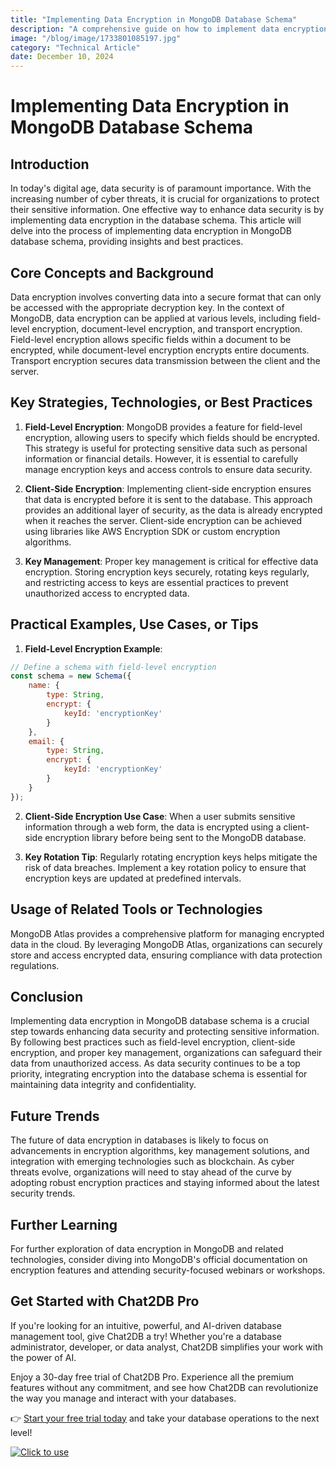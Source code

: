 ```yaml
---
title: "Implementing Data Encryption in MongoDB Database Schema"
description: "A comprehensive guide on how to implement data encryption in MongoDB database schema to enhance security and protect sensitive information."
image: "/blog/image/1733801085197.jpg"
category: "Technical Article"
date: December 10, 2024
---
```


# Implementing Data Encryption in MongoDB Database Schema

## Introduction

In today's digital age, data security is of paramount importance. With the increasing number of cyber threats, it is crucial for organizations to protect their sensitive information. One effective way to enhance data security is by implementing data encryption in the database schema. This article will delve into the process of implementing data encryption in MongoDB database schema, providing insights and best practices.

## Core Concepts and Background

Data encryption involves converting data into a secure format that can only be accessed with the appropriate decryption key. In the context of MongoDB, data encryption can be applied at various levels, including field-level encryption, document-level encryption, and transport encryption. Field-level encryption allows specific fields within a document to be encrypted, while document-level encryption encrypts entire documents. Transport encryption secures data transmission between the client and the server.

## Key Strategies, Technologies, or Best Practices

1. **Field-Level Encryption**: MongoDB provides a feature for field-level encryption, allowing users to specify which fields should be encrypted. This strategy is useful for protecting sensitive data such as personal information or financial details. However, it is essential to carefully manage encryption keys and access controls to ensure data security.

2. **Client-Side Encryption**: Implementing client-side encryption ensures that data is encrypted before it is sent to the database. This approach provides an additional layer of security, as the data is already encrypted when it reaches the server. Client-side encryption can be achieved using libraries like AWS Encryption SDK or custom encryption algorithms.

3. **Key Management**: Proper key management is critical for effective data encryption. Storing encryption keys securely, rotating keys regularly, and restricting access to keys are essential practices to prevent unauthorized access to encrypted data.

## Practical Examples, Use Cases, or Tips

1. **Field-Level Encryption Example**:
```javascript
// Define a schema with field-level encryption
const schema = new Schema({
    name: {
        type: String,
        encrypt: {
            keyId: 'encryptionKey'
        }
    },
    email: {
        type: String,
        encrypt: {
            keyId: 'encryptionKey'
        }
    }
});
```

2. **Client-Side Encryption Use Case**:
When a user submits sensitive information through a web form, the data is encrypted using a client-side encryption library before being sent to the MongoDB database.

3. **Key Rotation Tip**:
Regularly rotating encryption keys helps mitigate the risk of data breaches. Implement a key rotation policy to ensure that encryption keys are updated at predefined intervals.

## Usage of Related Tools or Technologies

MongoDB Atlas provides a comprehensive platform for managing encrypted data in the cloud. By leveraging MongoDB Atlas, organizations can securely store and access encrypted data, ensuring compliance with data protection regulations.

## Conclusion

Implementing data encryption in MongoDB database schema is a crucial step towards enhancing data security and protecting sensitive information. By following best practices such as field-level encryption, client-side encryption, and proper key management, organizations can safeguard their data from unauthorized access. As data security continues to be a top priority, integrating encryption into the database schema is essential for maintaining data integrity and confidentiality.

## Future Trends

The future of data encryption in databases is likely to focus on advancements in encryption algorithms, key management solutions, and integration with emerging technologies such as blockchain. As cyber threats evolve, organizations will need to stay ahead of the curve by adopting robust encryption practices and staying informed about the latest security trends.

## Further Learning

For further exploration of data encryption in MongoDB and related technologies, consider diving into MongoDB's official documentation on encryption features and attending security-focused webinars or workshops.

## Get Started with Chat2DB Pro

If you're looking for an intuitive, powerful, and AI-driven database management tool, give Chat2DB a try! Whether you're a database administrator, developer, or data analyst, Chat2DB simplifies your work with the power of AI.

Enjoy a 30-day free trial of Chat2DB Pro. Experience all the premium features without any commitment, and see how Chat2DB can revolutionize the way you manage and interact with your databases.

👉 [Start your free trial today](https://chat2db.ai/pricing) and take your database operations to the next level!


[![Click to use](/image/blog/bg/chat2db.jpg)](https://chat2db.ai/)
